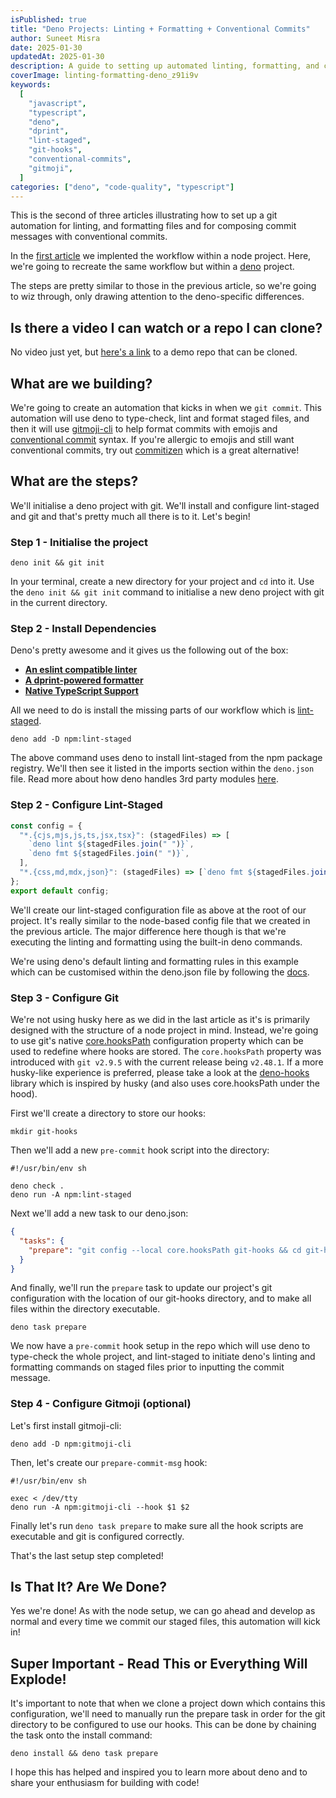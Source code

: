 ```yaml
---
isPublished: true
title: "Deno Projects: Linting + Formatting + Conventional Commits"
author: Suneet Misra
date: 2025-01-30
updatedAt: 2025-01-30
description: A guide to setting up automated linting, formatting, and conventional commits in Deno projects using Git hooks.
coverImage: linting-formatting-deno_z91i9v
keywords:
  [
    "javascript",
    "typescript",
    "deno",
    "dprint",
    "lint-staged",
    "git-hooks",
    "conventional-commits",
    "gitmoji",
  ]
categories: ["deno", "code-quality", "typescript"]
---
```


<SuspendedArticleImage
  src="linting-formatting-deno_z91i9v"
  alt="Thumbnail image showing the title for the article with the deno and git logos"
/>

This is the second of three articles illustrating how to set up a git automation for linting, and formatting files and for composing commit messages with conventional commits.

In the [first article](/articles/linting-formatting-setup) we implented the workflow within a node project. Here, we're going to recreate the same workflow but within a [deno](https://deno.com/) project.

The steps are pretty similar to those in the previous article, so we're going to wiz through, only drawing attention to the deno-specific differences.

## Is there a video I can watch or a repo I can clone?

No video just yet, but [here's a link](https://github.com/sun33t/0002-linting-formatting-setup-deno) to a demo repo that can be cloned.

## What are we building?

We're going to create an automation that kicks in when we `git commit`. This automation will use deno to type-check, lint and format staged files, and then it will use [gitmoji-cli](https://github.com/carloscuesta/gitmoji) to help format commits with emojis and [conventional commit](https://www.conventionalcommits.org/en/v1.0.0/) syntax. If you're allergic to emojis and still want conventional commits, try out [commitizen](https://commitizen-tools.github.io/commitizen/) which is a great alternative!

## What are the steps?

We'll initialise a deno project with git. We'll install and configure lint-staged and git and that's pretty much all there is to it. Let's begin!

### Step 1 - Initialise the project

```shell terminal
deno init && git init
```

In your terminal, create a new directory for your project and `cd` into it. Use the `deno init && git init` command to initialise a new deno project with git in the current directory.

### Step 2 - Install Dependencies

Deno's pretty awesome and it gives us the following out of the box:

- [**An eslint compatible linter**](https://docs.deno.com/runtime/fundamentals/linting_and_formatting/#linting)
- [**A dprint-powered formatter**](https://docs.deno.com/runtime/fundamentals/linting_and_formatting/#formatting)
- [**Native TypeScript Support**](https://docs.deno.com/runtime/fundamentals/typescript/#type-checking)

All we need to do is install the missing parts of our workflow which is [lint-staged](https://github.com/okonet/lint-staged).

```shell terminal
deno add -D npm:lint-staged
```

The above command uses deno to install lint-staged from the npm package registry. We'll then see it listed in the imports section within the `deno.json` file. Read more about how deno handles 3rd party modules [here](https://docs.deno.com/runtime/fundamentals/modules/#adding-dependencies-with-deno-add).

### Step 2 - Configure Lint-Staged

```javascript lint-staged.config.mjs
const config = {
  "*.{cjs,mjs,js,ts,jsx,tsx}": (stagedFiles) => [
    `deno lint ${stagedFiles.join(" ")}`,
    `deno fmt ${stagedFiles.join(" ")}`,
  ],
  "*.{css,md,mdx,json}": (stagedFiles) => [`deno fmt ${stagedFiles.join(" ")}`],
};
export default config;
```

We'll create our lint-staged configuration file as above at the root of our project. It's really similar to the node-based config file that we created in the previous article. The major difference here though is that we're executing the linting and formatting using the built-in deno commands.

We're using deno's default linting and formatting rules in this example which can be customised within the deno.json file by following the [docs](https://docs.deno.com/runtime/fundamentals/linting_and_formatting/).

### Step 3 - Configure Git

We're not using husky here as we did in the last article as it's is primarily designed with the structure of a node project in mind. Instead, we're going to use git's native [core.hooksPath](https://git-scm.com/docs/git-config#Documentation/git-config.txt-corehooksPath) configuration property which can be used to redefine where hooks are stored. The `core.hooksPath` property was introduced with `git v2.9.5` with the current release being `v2.48.1`. If a more husky-like experience is preferred, please take a look at the [deno-hooks](https://deno.land/x/deno_hooks@0.1.2) library which is inspired by husky (and also uses core.hooksPath under the hood).

First we'll create a directory to store our hooks:

```shell terminal
mkdir git-hooks
```

Then we'll add a new `pre-commit` hook script into the directory:

```shell .git-hooks/pre-commit
#!/usr/bin/env sh

deno check .
deno run -A npm:lint-staged
```

Next we'll add a new task to our deno.json:

```json deno.json
{
  "tasks": {
    "prepare": "git config --local core.hooksPath git-hooks && cd git-hooks && chmod +x *"
  }
}
```

And finally, we'll run the `prepare` task to update our project's git configuration with the location of our git-hooks directory, and to make all files within the directory executable.

```shell terminal
deno task prepare
```

We now have a `pre-commit` hook setup in the repo which will use deno to type-check the whole project, and lint-staged to initiate deno's linting and formatting commands on staged files prior to inputting the commit message.

### Step 4 - Configure Gitmoji (optional)

Let's first install gitmoji-cli:

```shell terminal
deno add -D npm:gitmoji-cli
```

Then, let's create our `prepare-commit-msg` hook:

```shell ./git-hooks/prepare-commit-msg
#!/usr/bin/env sh

exec < /dev/tty
deno run -A npm:gitmoji-cli --hook $1 $2
```

Finally let's run `deno task prepare` to make sure all the hook scripts are executable and git is configured correctly.

That's the last setup step completed!

## Is That It? Are We Done?

Yes we're done! As with the node setup, we can go ahead and develop as normal and every time we commit our staged files, this automation will kick in!

## Super Important - Read This or Everything Will Explode!

It's important to note that when we clone a project down which contains this configuration, we'll need to manually run the prepare task in order for the git directory to be configured to use our hooks. This can be done by chaining the task onto the install command:

```shell terminal
deno install && deno task prepare
```

I hope this has helped and inspired you to learn more about deno and to share your enthusiasm for building with code!

